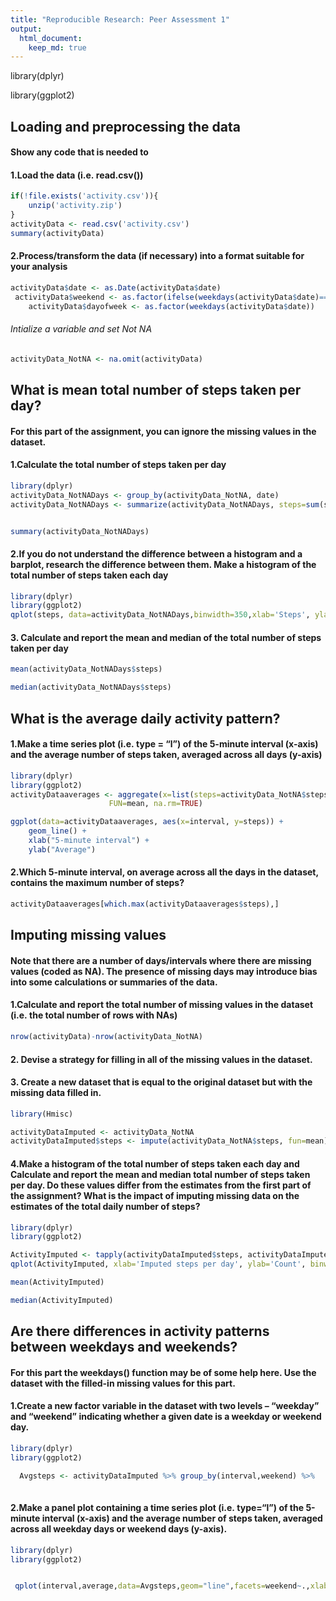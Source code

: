 ```yaml
---
title: "Reproducible Research: Peer Assessment 1"
output: 
  html_document:
    keep_md: true
---
```


library(dplyr)

library(ggplot2)

<!-- Attaching package: ‘dplyr’ -->

<!-- The following objects are masked from ‘package:stats’: -->

<!--     filter, lag -->

<!-- The following objects are masked from ‘package:base’: -->

<!--     intersect, setdiff, setequal, union -->

<!-- Warning message: -->
<!-- package ‘dplyr’ was built under R version 4.0.2  -->



## Loading and preprocessing the data

#### Show any code that is needed to

#### 1.Load the data (i.e. read.csv())

```r
if(!file.exists('activity.csv')){
    unzip('activity.zip')
}
activityData <- read.csv('activity.csv')
summary(activityData)
```

#### 2.Process/transform the data (if necessary) into a format suitable for your analysis

```r
activityData$date <- as.Date(activityData$date)
 activityData$weekend <- as.factor(ifelse(weekdays(activityData$date)=="Saturday" | weekdays(activityData$date)=="Sunday","weekend","weekday"))
    activityData$dayofweek <- as.factor(weekdays(activityData$date))

```
###### Intialize a variable and set Not NA 

```r
activityData_NotNA <- na.omit(activityData)

```

## What is mean total number of steps taken per day?

#### For this part of the assignment, you can ignore the missing values in the dataset.

#### 1.Calculate the total number of steps taken per day

```r
library(dplyr)
activityData_NotNADays <- group_by(activityData_NotNA, date)
activityData_NotNADays <- summarize(activityData_NotNADays, steps=sum(steps))


summary(activityData_NotNADays)

```

#### 2.If you do not understand the difference between a histogram and a barplot, research the difference between them. Make a histogram of the total number of steps taken each day

```r
library(dplyr)
library(ggplot2)
qplot(steps, data=activityData_NotNADays,binwidth=350,xlab='Steps', ylab='Count',main = 'Histogram of the total number of steps taken each day')

```

#### 3. Calculate and report the mean and median of the total number of steps taken per day

```r
mean(activityData_NotNADays$steps)
```

```r
median(activityData_NotNADays$steps)
```

## What is the average daily activity pattern?

#### 1.Make a time series plot (i.e. \color{red}{\verb|type = "l"|}type = "l") of the 5-minute interval (x-axis) and the average number of steps taken, averaged across all days (y-axis)

```r
library(dplyr)
library(ggplot2)
activityDataaverages <- aggregate(x=list(steps=activityData_NotNA$steps), by=list(interval=activityData_NotNA$interval),
                      FUN=mean, na.rm=TRUE)

ggplot(data=activityDataaverages, aes(x=interval, y=steps)) +
    geom_line() +
    xlab("5-minute interval") +
    ylab("Average")
```
#### 2.Which 5-minute interval, on average across all the days in the dataset, contains the maximum number of steps?
```r
activityDataaverages[which.max(activityDataaverages$steps),]
```

## Imputing missing values
#### Note that there are a number of days/intervals where there are missing values (coded as \color{red}{\verb|NA|}NA). The presence of missing days may introduce bias into some calculations or summaries of the data.

#### 1.Calculate and report the total number of missing values in the dataset (i.e. the total number of rows with \color{red}{\verb|NA|}NAs)

```r
nrow(activityData)-nrow(activityData_NotNA)

```
#### 2. Devise a strategy for filling in all of the missing values in the dataset.

#### 3. Create a new dataset that is equal to the original dataset but with the missing data filled in.
```r

library(Hmisc)

activityDataImputed <- activityData_NotNA
activityDataImputed$steps <- impute(activityData_NotNA$steps, fun=mean)
```
#### 4.Make a histogram of the total number of steps taken each day and Calculate and report the mean and median total number of steps taken per day. Do these values differ from the estimates from the first part of the assignment? What is the impact of imputing missing data on the estimates of the total daily number of steps?
```r
library(dplyr)
library(ggplot2)

ActivityImputed <- tapply(activityDataImputed$steps, activityDataImputed$date, sum)
qplot(ActivityImputed, xlab='Imputed steps per day', ylab='Count', binwidth=350)

```
```r
mean(ActivityImputed)
```

```r
median(ActivityImputed)
```

## Are there differences in activity patterns between weekdays and weekends?

#### For this part the \color{red}{\verb|weekdays()|}weekdays() function may be of some help here. Use the dataset with the filled-in missing values for this part.

#### 1.Create a new factor variable in the dataset with two levels – “weekday” and “weekend” indicating whether a given date is a weekday or weekend day.
```r
library(dplyr)
library(ggplot2)

  Avgsteps <- activityDataImputed %>% group_by(interval,weekend) %>%   summarise(average = mean(steps))
  

```

#### 2.Make a panel plot containing a time series plot (i.e. type=“l”) of the 5-minute interval (x-axis) and the average number of steps taken, averaged across all weekday days or weekend days (y-axis).

```r
library(dplyr)
library(ggplot2)


 qplot(interval,average,data=Avgsteps,geom="line",facets=weekend~.,xlab="5 minutes interval",ylab="average steps")
```
        
